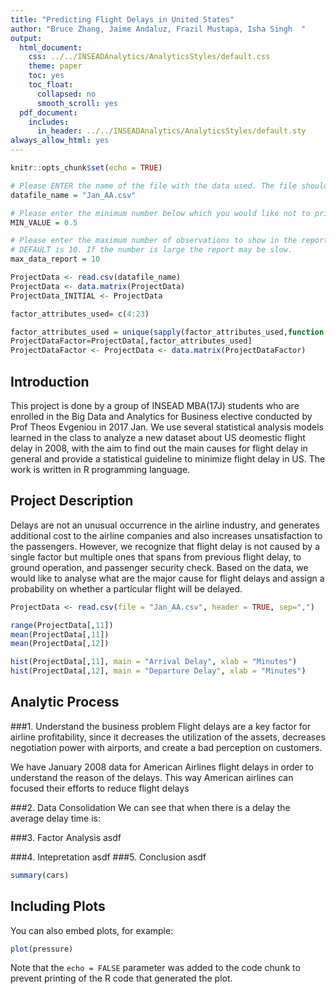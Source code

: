 ```yaml
---
title: "Predicting Flight Delays in United States"
author: "Bruce Zhang, Jaime Andaluz, Frazil Mustapa, Isha Singh  "
output:
  html_document:
    css: ../../INSEADAnalytics/AnalyticsStyles/default.css
    theme: paper
    toc: yes
    toc_float:
      collapsed: no
      smooth_scroll: yes
  pdf_document:
    includes:
      in_header: ../../INSEADAnalytics/AnalyticsStyles/default.sty
always_allow_html: yes
---
```


```r
knitr::opts_chunk$set(echo = TRUE)
```
```r
# Please ENTER the name of the file with the data used. The file should be a .csv with one row per observation (e.g. person) and one column per attribute. Do not add .csv at the end, make sure the data are numeric.
datafile_name = "Jan_AA.csv"

# Please enter the minimum number below which you would like not to print - this makes the readability of the tables easier. Default values are either 10e6 (to print everything) or 0.5. Try both to see the difference.
MIN_VALUE = 0.5

# Please enter the maximum number of observations to show in the report and slides. 
# DEFAULT is 10. If the number is large the report may be slow.
max_data_report = 10
```

```r
ProjectData <- read.csv(datafile_name)
ProjectData <- data.matrix(ProjectData) 
ProjectData_INITIAL <- ProjectData

factor_attributes_used= c(4:23)

factor_attributes_used = unique(sapply(factor_attributes_used,function(i) min(ncol(ProjectData), max(i,1))))
ProjectDataFactor=ProjectData[,factor_attributes_used]
ProjectDataFactor <- ProjectData <- data.matrix(ProjectDataFactor)
```

## Introduction

This project is done by a group of INSEAD MBA(17J) students who are enrolled in the Big Data and Analytics for Business elective conducted by Prof Theos Evgeniou in 2017 Jan. We use several statistical analysis models learned in the class to analyze a new dataset about US deomestic flight delay in 2008, with the aim to find out the main causes for flight delay in general and provide a statistical guideline to minimize flight delay in US. The work is written in R programming language. 


## Project Description

Delays are not an unusual occurrence in the airline industry, and generates additional cost to the airline companies and also increases unsatisfaction to the passengers. However, we recognize that flight delay is not caused by a single factor but multiple ones that spans from previous flight delay, to ground operation, and passenger security check. Based on the data, we would like to analyse what are the major cause for flight delays and assign a probability on whether a particular flight will be delayed. 

```r
ProjectData <- read.csv(file = "Jan_AA.csv", header = TRUE, sep=",")
```
```r

range(ProjectData[,11])
mean(ProjectData[,11])
mean(ProjectData[,12])
```

```r
hist(ProjectData[,11], main = "Arrival Delay", xlab = "Minutes")
hist(ProjectData[,12], main = "Departure Delay", xlab = "Minutes")
```



## Analytic Process 

###1. Understand the business problem
Flight delays are a key factor for airline profitability, since it decreases the utilization of the assets, decreases negotiation power with airports, and create a bad perception on customers.

We have January 2008 data for American Airlines flight delays in order to understand the reason of the delays. This way American airlines can focused their efforts to reduce flight delays


###2. Data Consolidation 
We can see that when there is a delay the average delay time is:

###3. Factor Analysis 
asdf

###4. Intepretation
asdf
###5. Conclusion 
asdf

```r
summary(cars)
```

## Including Plots

You can also embed plots, for example:

```r
plot(pressure)
```

Note that the `echo = FALSE` parameter was added to the code chunk to prevent printing of the R code that generated the plot.
